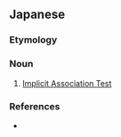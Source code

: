 ==Japanese==
{{ja-kanjitab|れん|そう|けん|さ|yomi=on}}

===Etymology===
{{compound|連想|検査|t1=association of ideas|t2=test|lang=ja}}

===Noun===
{{ja-noun|れんそう けんさ}}

# [[Implicit Association Test]]

===References===
* {{R:Kojien}}
